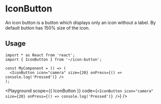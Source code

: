 


# IconButton

An icon button is a button which displays only an icon without a label. By default button has 150% size of the icon.

## Usage

```tsx
import * as React from 'react';
import { IconButton } from '~/icon-button';

const MyComponent = () => (
  <IconButton icon="camera" size={20} onPress={() => console.log('Pressed')} />
);
```

<Playground
  scope={{ IconButton }}
  code={`
<IconButton
  icon="camera"
  size={20}
  onPress={() => console.log('Pressed')}
/>
`}
/>

